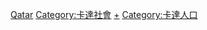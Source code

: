 [[Category:移民各國的外國人|Qatar]]
[[Category:卡達社會|Category:卡達社會]]
[[Category:各族群卡達人|+]]
[[Category:卡達人口|Category:卡達人口]]